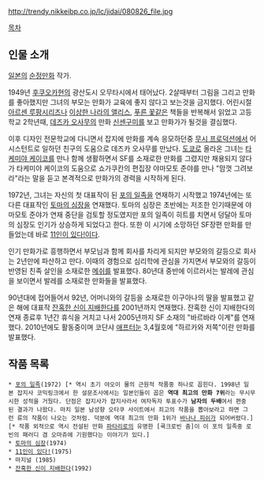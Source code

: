 http://trendy.nikkeibp.co.jp/lc/jidai/080826_file.jpg

{{{+1 萩尾望都}}}

[[목차]]

== 인물 소개 ==
[[일본]]의 [[순정만화]] 작가.

1949년 [[후쿠오카]]현의 광산도시 오무타시에서 태어났다. 2살때부터 그림을 그리고 만화를 좋아했지만 그녀의 부모는 만화가 교육에 좋지 않다고 보는것을 금지했다. 어린시절 [[아르센 루팡]]시리즈나 [[이상한 나라의 앨리스]], [[푸른 꽃]]같은 책들을 반복해서 읽었고 고등학교 2학년때, [[데즈카 오사무]]의 만화 [[신센구미]]를 보고 만화가가 될것을 결심했다.

이후 디자인 전문학교에 다니면서 잡지에 만화를 계속 응모하던중 [[무시 프로덕션]]에서 어시스턴트로 일하던 친구의 도움으로 데즈카 오사무를 만났다. [[도쿄]]로 올라온 그녀는 [[타케미야 케이코]]를 만나 함께 생활하면서 SF를 소재로한 만화를 그렸지만 채용되지 않다가 타케미야 케이코의 도움으로 쇼가쿠칸의 편집장 야마모토 준야를 만나 "맘껏 그려보라"라는 말을 듣고 본격적으로 만화가의 경력을 시작하게 된다.

1972년, 그녀는 자신의 첫 대표작이 된 [[포의 일족]]을 연재하기 시작했고 1974년에는 또 다른 대표작인 [[토마의 심장]]을 연재했다. 토마의 심장은 초반에는 저조한 인기때문에 야마모토 준야가 연재 중단을 검토할 정도였지만 포의 일족이 히트를 치면서 덩달아 토마의 심장도 인기가 상승하게 되었다고 한다. 또한 이 시기에 소망하던 SF장편 만화를 만들었는데 바로 [[11인이 있다!]]이다.

인기 만화가로 흥행하면서 부모님과 함께 회사를 차리게 되지만 부모와의 갈등으로 회사는 2년만에 파산하고 만다. 이때의 경험으로 심리학에 관심을 가지면서 부모와의 갈등이 반영된 친족 살인을 소재로한 [[메쉬]]를 발표했다. 80년대 중반에 이르러서는 발레에 관심을 보이면서 발레를 소재로한 만화들을 발표했다.

90년대에 접어들어서 92년, 어머니와의 갈등을 소재로한 이구아나의 딸을 발표했고 같은 해에 대표작 [[잔혹한 신이 지배한다]]를 2001년까지 연재했다. 잔혹한 신이 지배한다의 연재 종료후 1년간 휴식을 거치고 나서 2005년까지 SF 소재의 "바르바라 이계"를 연재했다. 2010년에도 활동중이며 코단샤 [[애프터눈]] 3,4월호에 "하르카와 저쪽"이란 만화를 발표했다.


== 작품 목록 ==
 * [[포의 일족]](1972) [* 역시 초기 야오이 물의 근원적 작품중 하나로 꼽힌다. 1998년 일본 잡지사 코믹링크에서 한 설문조사에서는 일본인들이 꼽은 '''역대 최고의 만화 7위'''라는 무시무시한 성적을 거뒀다. 단점은 잡지사가 잡지사라서 여자독자 투표수가 '''남자의 두배'''여서 편중된 결과가 나왔다. 마치 일본 남성향 오타쿠 사이트에서 죄고의 작품을 뽑아보라고 하면 그런 류의 작품이 나오는 것처럼. 덕분에 역대 최고의 만화 1위가 [[바나나 피쉬]]가 되어버렸다.][* 작품 외적으로 역시 전설된 만화 [[파타리로]]의 유명한 [쿡크로빈 춤]이 이 포의 일족중 로빈의 패러디 겸 오마쥬에 기원했다는 이야기가 있다.] 
 * [[토마의 심장]](1974)
 * [[11인이 있다!]](1975)
 * 마지널 (1985)
 * [[잔혹한 신이 지배한다]](1992)

